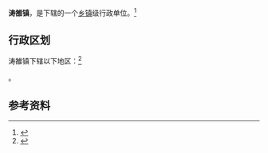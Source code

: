 {{中国乡级行政区
|景观照片文件名 = 
|景观照片描述 = 
|汉语拼音 = 
|其他语言 = 
|其他语言名称 = 
|旧称 = 
|地名出处 = 
|位置图文件名 = 
|位置图描述 = 
|自定义图片= 
|建置时间 = 
|政府驻地 = 
|毗邻 = 
|总面积 = 
|总人口 = 
|总人口年份 = 
|户籍人口 = 
|户籍人口年份 = 
|常住人口 = 
|常住人口年份 = 
|人口密度 = 
|GDP = 
|GDP年份 = 
|邮政编码 = 
|电话区号 = 633
|官方网站 = 
|网站名称 = 
|37/11/02/102/000}}

'''涛雒镇'''，是{{PRC admin/fullname|37/11/02/102/000|3}}下辖的一个[[乡镇|乡镇]]级行政单位。<ref>{{PRC admin/ref sgc|{{PRC admin/parent|37/11/02/102/000}}}}</ref>

== 行政区划 ==

涛雒镇下辖以下地区：<ref>{{PRC admin/ref sgc|37/11/02/102/000}}</ref>

{{PRC admin/children|37/11/02/102/000}}。

== 参考资料 ==

{{reflist}}

{{行政区划小作品}}
{{PRC admin/navcat|37/11/02/102/000}}